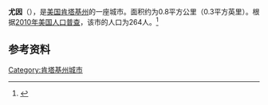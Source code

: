 {{Infobox City 
|chinese_name = 尤因
|official_name = Ewing
|image_flag = 
|image_seal = 
|image_skyline = 
|image_map = KYMap-doton-Ewing.PNG
|map_caption =
|subdivision_type = [[國家|國家]]
|subdivision_name = {{USA}}
|leader_title = 
|leader_name = 
|subdivision_type1 = [[美國行政區劃|州]]
|subdivision_name1 = [[肯塔基州|肯塔基州]]
|subdivision_type2 = [[肯塔基州行政区划|县]]
|subdivision_name2 = Fleming
|found_date = 
|area_total = 0.8
|area_land = 
|area_water = 
|population_as_of = 2010
|population_total = 264
|population_density = 
|timezone = 
|utc_offset = 
|timezone_DST = 
|utc_offset_DST = 
}}

'''尤因'''（{{lang-en|'''Ewing'''}}），是[[美国|美国]][[肯塔基州|肯塔基州]]的一座城市。面积约为0.8平方公里（0.3平方英里）。根据[[2010年美国人口普查|2010年美国人口普查]]，该市的人口为264人。<ref name=census>{{cite web |url = http://www.census.gov/prod/www/abs/decennial/ |title = Census of Population and Housing |publisher = U.S. Census Bureau |accessdate = November 18, 2011 |archive-url = https://web.archive.org/web/20060208103743/http://www.census.gov/prod/www/abs/decennial/ |archive-date = 2006-02-08 |dead-url = yes }}</ref>

== 参考资料 ==
{{reflist}}

[[Category:肯塔基州城市|Category:肯塔基州城市]]


{{Kentucky-stub}}